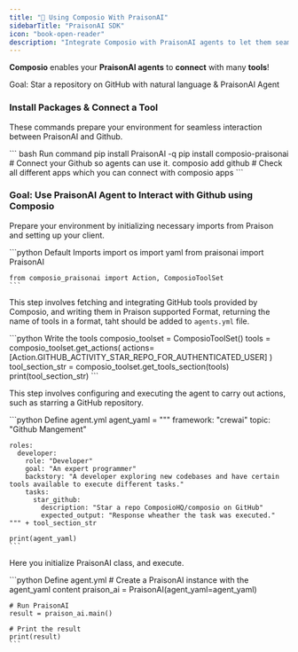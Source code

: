 ```yaml
---
title: "📖 Using Composio With PraisonAI"
sidebarTitle: "PraisonAI SDK"
icon: "book-open-reader"
description: "Integrate Composio with PraisonAI agents to let them seamlessly interact with external apps"
---
```


**Composio** enables your **PraisonAI agents** to **connect** with many **tools**!

<Tip>Goal: Star a repository on GitHub with natural language & PraisonAI Agent</Tip>

### Install Packages & Connect a Tool

These commands prepare your environment for seamless interaction between PraisonAI and Github.

<CodeGroup>
    ``` bash Run command
    pip install PraisonAI -q
    pip install composio-praisonai
    # Connect your Github so agents can use it. 
    composio add github
    # Check all different apps which you can connect with
    composio apps
    ```
</CodeGroup>

### Goal: Use PraisonAI Agent to Interact with Github using Composio

<Steps>
<Step title="Import Base Packages">

Prepare your environment by initializing necessary imports from Praison and setting up your client.

<CodeGroup>
    ```python Default Imports
    import os
    import yaml
    from praisonai import PraisonAI

    from composio_praisonai import Action, ComposioToolSet
    ```

</CodeGroup>

</Step>

<Step title="Write the Praison-supported Composio Tools ins `tools.py` file.">

This step involves fetching and integrating GitHub tools provided by Composio, and writing them in Praison supported Format, returning the name of tools in a format, taht should be added to `agents.yml` file.

<CodeGroup>
    ```python Write the tools
    composio_toolset = ComposioToolSet()
    tools = composio_toolset.get_actions(
        actions=[Action.GITHUB_ACTIVITY_STAR_REPO_FOR_AUTHENTICATED_USER]
    )
    tool_section_str = composio_toolset.get_tools_section(tools)
    print(tool_section_str)
    ```
</CodeGroup>

</Step>

<Step title="Define the 'agents_yml` eiter in a separate file, or in your script.">

This step involves configuring and executing the agent to carry out actions, such as starring a GitHub repository.

<CodeGroup>
    ```python Define agent.yml
    agent_yaml = """
    framework: "crewai"
    topic: "Github Mangement"

    roles:
      developer:
        role: "Developer"
        goal: "An expert programmer"
        backstory: "A developer exploring new codebases and have certain tools available to execute different tasks."
        tasks:
          star_github:
            description: "Star a repo ComposioHQ/composio on GitHub"
            expected_output: "Response wheather the task was executed."
    """ + tool_section_str

    print(agent_yaml)
    ```
</CodeGroup>

</Step>


<Step title="Run the Praison Agents to execute the goal/task.">

Here you initialize PraisonAI class, and execute.

<CodeGroup>
    ```python Define agent.yml
    # Create a PraisonAI instance with the agent_yaml content
    praison_ai = PraisonAI(agent_yaml=agent_yaml)

    # Run PraisonAI
    result = praison_ai.main()

    # Print the result
    print(result)
    ```
</CodeGroup>

</Step>
</Steps>
